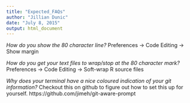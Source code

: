 ```yaml
---
title: "Expected_FAQs"
author: "Jillian Dunic"
date: "July 8, 2015"
output: html_document
---
```


*How do you show the 80 character line?*
Preferences -> Code Editing -> Show margin

*How do you get your text files to wrap/stop at the 80 character mark?*
Preferences -> Code Editing -> Soft-wrap R source files


*Why does your terminal have a nice coloured indication of your git information?*
Checkout this on github to figure out how to set this up for yourself.
https://github.com/jimeh/git-aware-prompt